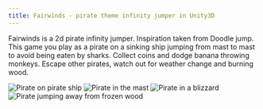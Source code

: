 ```yaml
---
title: Fairwinds - pirate theme infinity jumper in Unity3D
---
```


Fairwinds is a 2d pirate infinity jumper. Inspiration taken from Doodle jump. This game you play as a pirate on a sinking ship jumping from mast to mast to avoid being eaten by sharks. Collect coins and dodge banana throwing monkeys. Escape other pirates, watch out for weather change and burning wood.


<Image src="/Fairwinds/AlphaClient_2022-01-18_14-41-54.png" alt="Pirate on pirate ship" />
<Image src="/Fairwinds/AlphaClient_2022-01-18_14-42-09.png" alt="Pirate in the mast" />
<Image src="/Fairwinds/AlphaClient_2022-01-18_14-44-24.png" alt="Pirate in a blizzard" />
<Image src="/Fairwinds/AlphaClient_2022-01-18_14-46-23.png" alt="Pirate jumping away from frozen wood" />